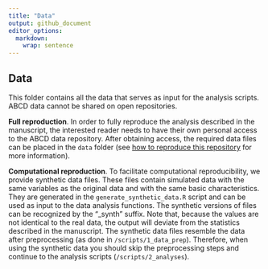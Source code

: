 ```yaml
---
title: "Data"
output: github_document
editor_options: 
  markdown: 
    wrap: sentence
---
```


## Data {#data}

This folder contains all the data that serves as input for the analysis scripts.
ABCD data cannot be shared on open repositories.

**Full reproduction**. In order to fully reproduce the analysis described in the manuscript, the interested reader needs to have their own personal access to the ABCD data repository.
After obtaining access, the required data files can be placed in the `data` folder (see [how to reproduce this repository](#reproduce) for more information).

**Computational reproduction**. To facilitate computational reproducibility, we provide synthetic data files.
These files contain simulated data with the same variables as the original data and with the same basic characteristics.
They are generated in the `generate_synthetic_data.R` script and can be used as input to the data analysis functions.
The synthetic versions of files can be recognized by the "_synth" suffix.
Note that, because the values are not identical to the real data, the output will deviate from the statistics described in the manuscript.
The synthetic data files resemble the data after preprocessing (as done in `/scripts/1_data_prep`). Therefore, when using the synthetic data you should skip the preprocessing steps and continue to the analysis scripts (`/scripts/2_analyses`). 